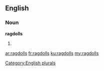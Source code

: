 ==English==

===Noun===
'''ragdolls'''

# {{plural of|[[ragdoll]]}}

[[Category:English plurals]]

[[ar:ragdolls]]
[[fr:ragdolls]]
[[ku:ragdolls]]
[[my:ragdolls]]